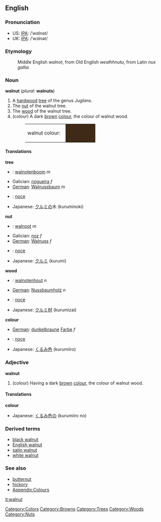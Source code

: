 {{Wikipedia}}
==English==
===Pronunciation===
*US: [[IPA]]: /ˈwɑlnət/
*UK: [[IPA]]: /ˈwɔlnət/

===Etymology===
:Middle English ''walnot'', from Old English ''wealhhnutu'', from Latin ''nux gallia''

===Noun===
'''walnut''' (''plural'': '''walnuts''')

# A [[hardwood]] [[tree]] of the genus ''Juglans''.
# The [[nut]] of the walnut tree.
# The [[wood]] of the walnut tree.
# (colour) A dark [[brown]] [[colour]], the colour of walnut wood.
#:<table><tr><td>walnut colour: &nbsp;</td><td bgcolor="#3E2A16" width="80">&nbsp; </td></tr></table>

====Translations====
'''tree'''
{{top}}
*{{nl}}: [[walnotenboom]] ''m''
*Galician: [[nogueira]] ''f'' 
*[[German]]: [[Walnussbaum]] ''m''
{{mid}}
*{{it}}: [[noce]] {{m}}
*Japanese: [[クルミ]]の木 (kuruminoki)
{{bottom}}

'''nut'''
{{top}}
*{{nl}}:  [[walnoot]] ''m'' 
*Galician: [[noz]] ''f''
*[[German]]: [[Walnuss]] ''f'' 
{{mid}}
*{{it}}: [[noce]] {{f}}
*Japanese: [[クルミ]] (kurumi)
{{bottom}}

'''wood'''
{{top}}
*{{nl}}: [[walnotenhout]] ''n'' 
*[[German]]: [[Nussbaumholz]] ''n'' 
{{mid}}
*{{it}}: [[noce]] {{m}} 
*Japanese: [[クルミ]][[材]] (kurumizai)
{{bottom}}

'''colour'''
{{top}}
*[[German]]: [[dunkelbraun]]e [[Farbe]] ''f'' 
*{{it}}: [[noce]] {{m}}
{{mid}}
*Japanese: [[くるみ]][[色]] (kurumiiro)
{{bottom}}

===Adjective===
'''walnut'''
# (colour) Having a dark [[brown]] [[colour]], the colour of walnut wood.

====Translations====
'''colour'''
{{top}}
*Japanese: [[くるみ]][[色]]の (kurumiiro no)
{{mid}}
{{bottom}}

===Derived terms===
*[[black walnut]]
*[[English walnut]]
*[[satin walnut]]
*[[white walnut]]

===See also===
*[[butternut]]
*[[hickory]]
*[[Wiktionary_Appendix:Colours|Appendix:Colours]]

[[Category:Colors]]
[[Category:Browns]]
[[Category:Trees]]
[[Category:Woods]]
[[Category:Nuts]]

[[it:walnut]]